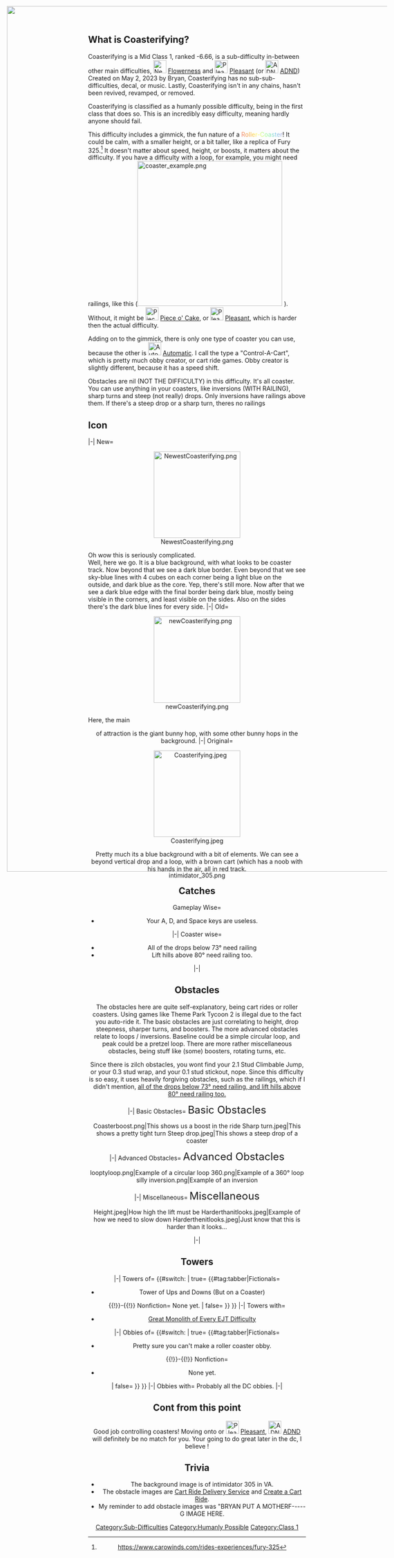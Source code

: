 <div align="center" style="position:fixed; z-index:-1; top:0; left:0; right:0; bottom:0;">[[File:intimidator 305.png|2000px]]</div>
{{Scrollbox|Notices='''Notices'''

{{Humanly Possible}}
}}
==What is Coasterifying?==
{{NewDifficultyInfobox|title1=Coasterifying|image1=<gallery>
NewestCoasterifying.png|New
newCoasterifying.png|Old
Coasterifying.jpeg|Original
</gallery>|caption1=Lift hill, drop, bla bla ba, brakes, station|class=Class 1|rating=-6.66 (OMG DEMON NUMBER)|type=
*Unofficial Difficulty
*Humanly Possible
*Sub-Difficulty|previous=[[File:New flowerness image1.png|30px]] [[Flowerness]]|next=[[File:Pleasant.png|30px]] [[Pleasant]]|class_range=Mid Class 1|difficulty_range=Base to Peak|main_difficulty=[[File:New flowerness image1.png|30px]] [[Flowerness]]|official_music(s)=None yet|creator(s)=Bryanjr4474|date_added=May 2nd, 2023|decal_id=Current: [https://create.roblox.com/store/asset/18991219833/Coasterifying 18991219833]
Old: [https://create.roblox.com/store/asset/13402479053/Coasterifying 13402479053]
Original: [https://create.roblox.com/store/asset/13402497263/Coasterifying 13402497263]|alt_next=[[File:ADNDnewimage.png|25px]] [[A Difficulty Named Difficulty|ADND]] (sub difficulty)}}

Coasterifying is a Mid Class 1, ranked -6.66, is a sub-difficulty in-between other main difficulties, [[File:New flowerness image1.png|30px]] [[Flowerness]] and [[File:Pleasant.png|30px]] [[Pleasant]] (or [[File:ADNDnewimage.png|30px]] [[A Difficulty Named Difficulty|ADND]]) Created on May 2, 2023 by Bryan, Coasterifying has no sub-sub-difficulties, decal, or music. Lastly, Coasterifying isn't in any chains, hasn't been revived, revamped, or removed.

Coasterifying is classified as a humanly possible difficulty, being in the first class that does so. This is an incredibly easy difficulty, meaning hardly anyone should fail.

This difficulty includes a gimmick, the fun nature of a <span style="background:linear-gradient(65deg,#F08080,#F5A33E,#FFFF66,#98FB98,#87CEEB,#B19CD9); -webkit-background-clip:text !important; -webkit-text-fill-color:transparent;"><u>Roller-Coaster</u></span>! It could be calm, with a smaller height, or a bit taller, like a replica of Fury 325.<ref name="Fury 325">https://www.carowinds.com/rides-experiences/fury-325</ref> It doesn't matter about speed, height, or boosts, it matters about the difficulty. If you have a difficulty with a loop, for example, you might need railings, like this ([[File:coaster example.png|335x335px]] ). Without, it might be [[File:Piece O Cake UHD.jpeg|30px]] [[Piece o' Cake]], or [[File:Pleasant.png|30px]] [[Pleasant]], which is harder then the actual difficulty.

Adding on to the gimmick, there is only one type of coaster you can use, because the other is [[File:AutomaticNew.png|30px]] [[Automatic]]. I call the type a "Control-A-Cart", which is pretty much obby creator, or cart ride games. Obby creator is slightly different, because it has a speed shift.

Obstacles are nil (NOT THE DIFFICULTY) in this difficulty. It's all coaster. You can use anything in your coasters, like inversions (WITH RAILING), sharp turns and steep (not really) drops. Only inversions have railings above them. If there's a steep drop or a sharp turn, theres no railings 

==Icon==
<tabber>
|-|
New=
<center>[[File:NewestCoasterifying.png|200px]]</center>
Oh wow this is seriously complicated.<br>
Well, here we go. It is a blue background, with what looks to be coaster track. Now beyond that we see a dark blue border. Even beyond that we see sky-blue lines with 4 cubes on each corner being a light blue on the outside, and dark blue as the core. Yep, there's still more. Now after that we see a dark blue edge with the final border being dark blue, mostly being visible in the corners, and least visible on the sides. Also on the sides there's the dark blue lines for every side. 
|-|
Old=
<center>[[File:newCoasterifying.png|200px]]</center>
Here, the main <center> of attraction is the giant bunny hop, with some other bunny hops in the background.
|-|
Original=
<center>[[File:Coasterifying.jpeg|200px]]</center>
Pretty much its a blue background with a bit of elements. We can see a beyond vertical drop and a loop, with a brown cart (which has a noob with his hands in the air, all in red track.
</tabber>

==Catches ==
<tabber>
Gameplay Wise=
*Your A, D, and Space keys are useless.
|-|
Coaster wise=
*All of the drops below 73° need railing
*Lift hills above 80° need railing too.
|-|
</tabber>
==Obstacles==
The obstacles here are quite self-explanatory, being cart rides or roller coasters. Using games like Theme Park Tycoon 2 is illegal due to the fact you auto-ride it. The basic obstacles are just correlating to height, drop steepness, sharper turns, and boosters. The more advanced obstacles relate to loops / inversions. Baseline could be a simple circular loop, and peak could be a pretzel loop. There are more rather miscellaneous obstacles, being stuff like (some) boosters, rotating turns, etc.

Since there is zilch obstacles, you wont find your 2.1 Stud Climbable Jump, or your 0.3 stud wrap, and your 0.1 stud stickout, nope. Since this difficulty is so easy, it uses heavily forgiving obstacles, such as the railings, which if I didn't mention, <u>all of the drops below 73° need railing, and lift hills above 80° need railing too.</u>

<tabber>
|-|
Basic Obstacles=
<font size=5>Basic Obstacles</font></br>
<gallery widths="200" position="center" spacing="small" captionposition="below" captionalign="center" bordercolor="#000000" captionsize="large">
Coasterboost.png|This shows us a boost in the ride
Sharp turn.jpeg|This shows a pretty tight turn
Steep drop.jpeg|This shows a steep drop of a coaster
</gallery>
|-|
Advanced Obstacles=
<font size=5>Advanced Obstacles</font></br>
<gallery widths="200" position="center" spacing="small" captionposition="below" captionalign="center" bordercolor="#000000" captionsize="large">
looptyloop.png|Example of a circular loop
360.png|Example of a 360° loop
silly inversion.png|Example of an inversion
</gallery>
|-|
Miscellaneous=
<font size=5>Miscellaneous</font></br>
<gallery widths="200" position="center" spacing="small" captionposition="below" captionalign="center" bordercolor="#000000" captionsize="large">
Height.jpeg|How high the lift must be
Harderthanitlooks.jpeg|Example of how we need to slow down
Harderthenitlooks.jpeg|Just know that this is harder than it looks...
</gallery>
|-|
</tabber>
==Towers==
<tabber>
|-|
Towers of=
{{#switch: {{{subsections 1|true}}}
| true=
{{#tag:tabber|Fictionals=
*Tower of Ups and Downs (But on a Coaster)
{{!}}-{{!}}
Nonfiction=
None yet.
| false= 
}}
}}
|-|
Towers with=
*[[Great Monolith of Every EJT Difficulty]]
|-|
Obbies of=
{{#switch: {{{subsections 1|true}}}
| true=
{{#tag:tabber|Fictionals=
*Pretty sure you can't make a roller coaster obby.
{{!}}-{{!}}
Nonfiction=
*None yet.
| false= 
}}
}}
|-|
Obbies with=
Probably all the DC obbies.
|-|
</tabber>
==Cont from this point==
Good job controlling coasters! Moving onto or [[File:Pleasant.png|30px]] [[Pleasant]], [[File:ADNDnewimage.png|30px]] [[A Difficulty Named Difficulty|ADND]] will definitely be no match for you. Your going to do great later in the dc, I believe !
== Trivia==
*The background image is of intimidator 305 in VA.
*The obstacle images are [https://www.roblox.com/games/11454403177/NEW-MAP-Cart-Ride-Delivery-Service Cart Ride Delivery Service] and [https://www.roblox.com/games/11727501024/Create-a-Cart-Ride Create a Cart Ride].
*My reminder to add obstacle images was "BRYAN PUT A MOTHERF-----G IMAGE HERE.

[[Category:Sub-Difficulties]]
[[Category:Humanly Possible]]

<references />{{DifficultiesNavbox}}
[[Category:Class 1]]